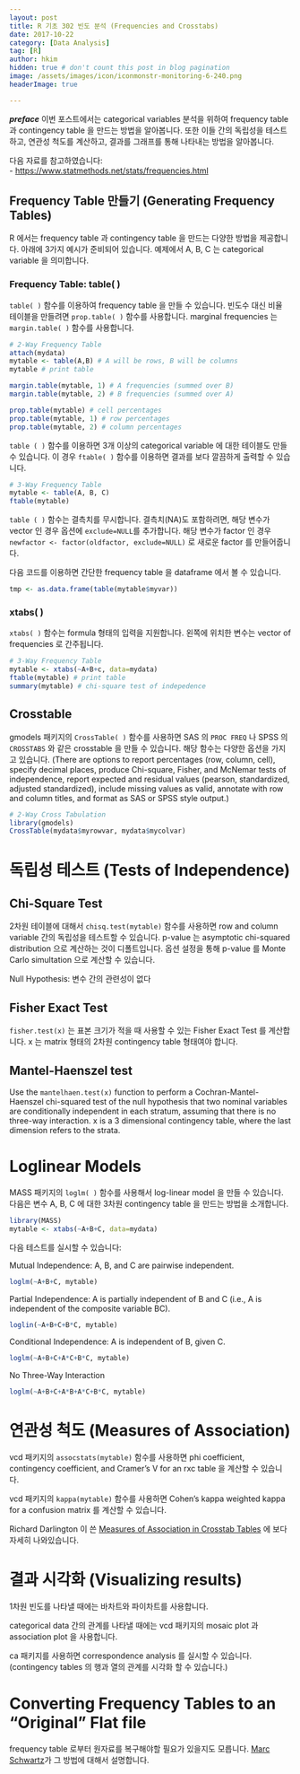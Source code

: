 ```yaml
---
layout: post  
title: R 기초 302 빈도 분석 (Frequencies and Crosstabs)
date: 2017-10-22  
category: [Data Analysis]  
tag: [R]  
author: hkim  
hidden: true # don't count this post in blog pagination  
image: /assets/images/icon/iconmonstr-monitoring-6-240.png
headerImage: true

---
```


***preface*** 이번 포스트에서는 categorical variables 분석을 위하여 frequency table 과 contingency table 을 만드는 방법을 알아봅니다. 또한 이들 간의 독립성을 테스트하고, 연관성 척도를 계산하고, 결과를 그래프를 통해 나타내는 방법을 알아봅니다.

다음 자료를 참고하였습니다:  
- [https://www.statmethods.net/stats/frequencies.html](https://www.statmethods.net/stats/frequencies.html)


## Frequency Table 만들기 (Generating Frequency Tables)

R 에서는 frequency table 과 contingency table 을 만드는 다양한 방법을 제공합니다. 아래에 3가지 예시가 준비되어 있습니다. 예제에서 A, B, C 는 categorical variable 을 의미합니다.


### Frequency Table: table( )

`table( )` 함수를 이용하여 frequency table 을 만들 수 있습니다. 빈도수 대신 비율 테이블을 만들려면 `prop.table( )` 함수를 사용합니다. marginal frequencies 는 `margin.table( )` 함수를 사용합니다.

```r
# 2-Way Frequency Table
attach(mydata)
mytable <- table(A,B) # A will be rows, B will be columns
mytable # print table

margin.table(mytable, 1) # A frequencies (summed over B)
margin.table(mytable, 2) # B frequencies (summed over A)

prop.table(mytable) # cell percentages
prop.table(mytable, 1) # row percentages
prop.table(mytable, 2) # column percentages
```

`table ( )` 함수를 이용하면 3개 이상의 categorical variable 에 대한 테이블도 만들 수 있습니다. 이 경우 `ftable( )` 함수를 이용하면 결과를 보다 깔끔하게 출력할 수 있습니다.

```r
# 3-Way Frequency Table
mytable <- table(A, B, C)
ftable(mytable)
```

`table ( )` 함수는 결측치를 무시합니다. 결측치(NA)도 포함하려면, 해당 변수가 vector 인 경우 옵션에 `exclude=NULL`를 추가합니다. 해당 변수가 factor 인 경우 `newfactor <- factor(oldfactor, exclude=NULL)` 로 새로운 factor 를 만들어줍니다.


다음 코드를 이용하면 간단한 frequency table 을 dataframe 에서 볼 수 있습니다.
```r
tmp <- as.data.frame(table(mytable$myvar))
```



### xtabs( )

`xtabs( )` 함수는 formula 형태의 입력을 지원합니다. 왼쪽에 위치한 변수는 vector of frequencies 로 간주됩니다.

```r
# 3-Way Frequency Table
mytable <- xtabs(~A+B+c, data=mydata)
ftable(mytable) # print table
summary(mytable) # chi-square test of indepedence
```

## Crosstable

gmodels 패키지의 `CrossTable( )` 함수를 사용하면 SAS 의 `PROC FREQ` 나 SPSS 의 `CROSSTABS` 와 같은 crosstable 을 만들 수 있습니다. 해당 함수는 다양한 옵션을 가지고 있습니다. (There are options to report percentages (row, column, cell), specify decimal places, produce Chi-square, Fisher, and McNemar tests of independence, report expected and residual values (pearson, standardized, adjusted standardized), include missing values as valid, annotate with row and column titles, and format as SAS or SPSS style output.)

```r
# 2-Way Cross Tabulation
library(gmodels)
CrossTable(mydata$myrowvar, mydata$mycolvar)
```


# 독립성 테스트 (Tests of Independence)

## Chi-Square Test

2차원 테이블에 대해서 `chisq.test(mytable)` 함수를 사용하면 row and column variable 간의 독립성을 테스트할 수 있습니다. p-value 는 asymptotic chi-squared distribution 으로 계산하는 것이 디폴트입니다. 옵션 설정을 통해 p-value 를 Monte Carlo simultation 으로 계산할 수 있습니다.

Null Hypothesis: 변수 간의 관련성이 없다


## Fisher Exact Test

`fisher.test(x)` 는 표본 크기가 적을 때 사용할 수 있는 Fisher Exact Test 를 계산합니다. x 는 matrix 형태의 2차원 contingency table 형태여야 합니다.


## Mantel-Haenszel test
Use the `mantelhaen.test(x)` function to perform a Cochran-Mantel-Haenszel chi-squared test of the null hypothesis that two nominal variables are conditionally independent in each stratum, assuming that there is no three-way interaction. x is a 3 dimensional contingency table, where the last dimension refers to the strata.

# Loglinear Models

MASS 패키지의 `loglm( )` 함수를 사용해서 log-linear model 을 만들 수 있습니다. 다음은 변수 A, B, C 에 대한 3차원 contingency table 을 만드는 방법을 소개합니다.

```r
library(MASS)
mytable <- xtabs(~A+B+C, data=mydata)
```

다음 테스트를 실시할 수 있습니다:

Mutual Independence: A, B, and C are pairwise independent.

```r
loglm(~A+B+C, mytable)
```

Partial Independence: A is partially independent of B and C (i.e., A is independent of the composite variable BC).

```r
loglin(~A+B+C+B*C, mytable)
```

Conditional Independence: A is independent of B, given C.

```r
loglm(~A+B+C+A*C+B*C, mytable)
```

No Three-Way Interaction

```r
loglm(~A+B+C+A*B+A*C+B*C, mytable)
```


# 연관성 척도 (Measures of Association)

vcd 패키지의 `assocstats(mytable)` 함수를 사용하면 phi coefficient, contingency coefficient, and Cramer's V for an rxc table 을 계산할 수 있습니다.

vcd 패키지의 `kappa(mytable)` 함수를 사용하면 Cohen's kappa weighted kappa for a confusion matrix 를 계산할 수 있습니다.

Richard Darlington 이 쓴 [Measures of Association in Crosstab Tables](http://node101.psych.cornell.edu/Darlington/crosstab/TABLE0.HTM) 에 보다 자세히 나와있습니다.


# 결과 시각화 (Visualizing results)

1차원 빈도를 나타낼 때에는 바차트와 파이차트를 사용합니다.

categorical data 간의 관계를 나타낼 때에는 vcd 패키지의 mosaic plot 과 association plot 을 사용합니다.

ca 패키지를 사용하면 correspondence analysis 를 실시할 수 있습니다. (contingency tables 의 행과 열의 관계를 시각화 할 수 있습니다.)


# Converting Frequency Tables to an "Original" Flat file

frequency table 로부터 원자료를 복구해야할 필요가 있을지도 모릅니다. [Marc Schwartz](https://tolstoy.newcastle.edu.au/R/e2/help/06/10/3064.html)가 그 방법에 대해서 설명합니다.
